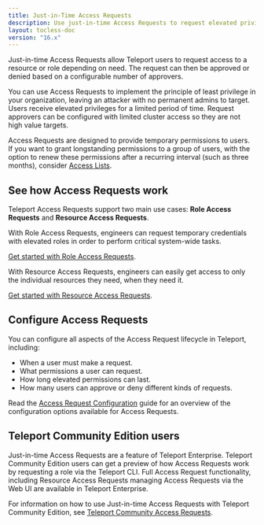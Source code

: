 ```yaml
---
title: Just-in-Time Access Requests
description: Use just-in-time Access Requests to request elevated privileges.
layout: tocless-doc
version: "16.x"
---
```


Just-in-time Access Requests allow Teleport users to request access to a
resource or role depending on need. The request can then be approved or denied
based on a configurable number of approvers.

You can use Access Requests to implement the principle of least privilege in
your organization, leaving an attacker with no permanent admins to target. Users
receive elevated privileges for a limited period of time. Request approvers can
be configured with limited cluster access so they are not high value targets.

Access Requests are designed to provide temporary permissions to users. If you
want to grant longstanding permissions to a group of users, with the option to
renew these permissions after a recurring interval (such as three months),
consider [Access Lists](/docs/ver/16.x/access-controls/access-lists).

## See how Access Requests work

Teleport Access Requests support two main use cases: **Role Access Requests**
and **Resource Access Requests**.

With Role Access Requests, engineers can request temporary credentials with
elevated roles in order to perform critical system-wide tasks.

[Get started with Role Access Requests](/docs/ver/16.x/access-controls/access-requests/role-requests).

With Resource Access Requests, engineers can easily get access to only the
individual resources they need, when they need it.

[Get started with Resource Access Requests](/docs/ver/16.x/access-controls/access-requests/resource-requests).

## Configure Access Requests

You can configure all aspects of the Access Request lifecycle in Teleport,
including:

- When a user must make a request.
- What permissions a user can request.
- How long elevated permissions can last.
- How many users can approve or deny different kinds of requests.

Read the [Access Request
Configuration](/docs/ver/16.x/access-controls/access-requests/access-request-configuration) guide for an
overview of the configuration options available for Access Requests.

## Teleport Community Edition users

Just-in-time Access Requests are a feature of Teleport Enterprise. Teleport
Community Edition users can get a preview of how Access Requests work by
requesting a role via the Teleport CLI. Full Access Request functionality,
including Resource Access Requests managing Access Requests via the Web UI are
available in Teleport Enterprise.

For information on how to use Just-in-time Access Requests with Teleport Community
Edition, see [Teleport Community Access Requests](/docs/ver/16.x/access-controls/access-requests/oss-role-requests).
